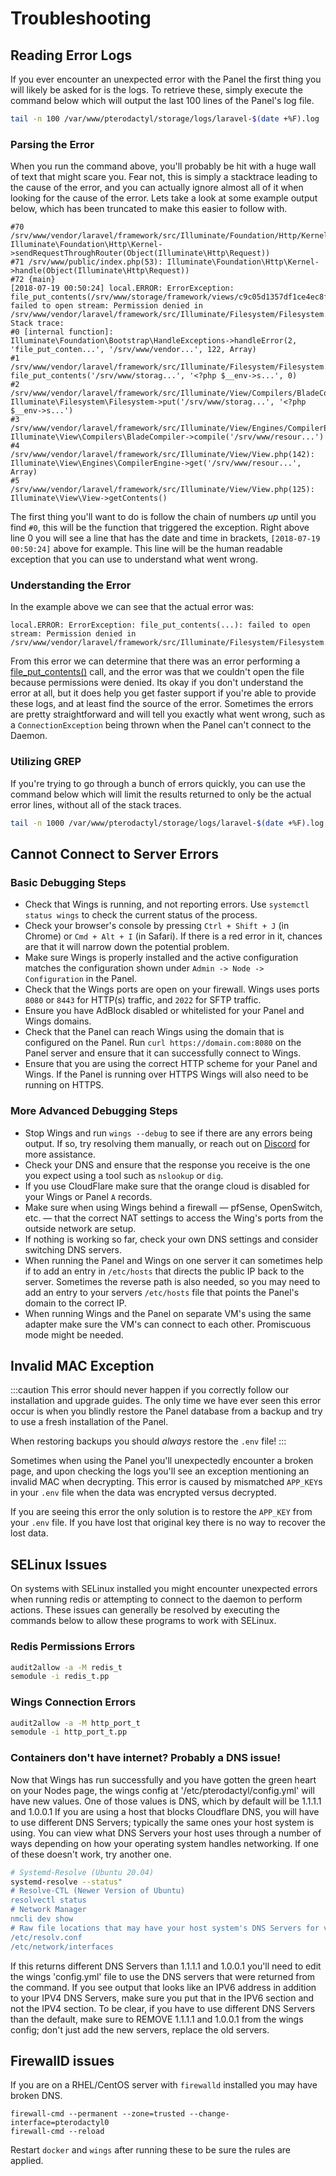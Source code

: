 # Troubleshooting

<TOCInline toc={toc} />

## Reading Error Logs
If you ever encounter an unexpected error with the Panel the first thing you will likely be asked for is the logs.
To retrieve these, simply execute the command below which will output the last 100 lines of the Panel's log file.

``` bash
tail -n 100 /var/www/pterodactyl/storage/logs/laravel-$(date +%F).log
```

### Parsing the Error
When you run the command above, you'll probably be hit with a huge wall of text that might scare you. Fear not,
this is simply a stacktrace leading to the cause of the error, and you can actually ignore almost all of it when
looking for the cause of the error. Lets take a look at some example output below, which has been truncated to
make this easier to follow with.

```
#70 /srv/www/vendor/laravel/framework/src/Illuminate/Foundation/Http/Kernel.php(116): Illuminate\Foundation\Http\Kernel->sendRequestThroughRouter(Object(Illuminate\Http\Request))
#71 /srv/www/public/index.php(53): Illuminate\Foundation\Http\Kernel->handle(Object(Illuminate\Http\Request))
#72 {main}
[2018-07-19 00:50:24] local.ERROR: ErrorException: file_put_contents(/srv/www/storage/framework/views/c9c05d1357df1ce4ec8fc5df78c16c493b0d4f48.php): failed to open stream: Permission denied in /srv/www/vendor/laravel/framework/src/Illuminate/Filesystem/Filesystem.php:122
Stack trace:
#0 [internal function]: Illuminate\Foundation\Bootstrap\HandleExceptions->handleError(2, 'file_put_conten...', '/srv/www/vendor...', 122, Array)
#1 /srv/www/vendor/laravel/framework/src/Illuminate/Filesystem/Filesystem.php(122): file_put_contents('/srv/www/storag...', '<?php $__env->s...', 0)
#2 /srv/www/vendor/laravel/framework/src/Illuminate/View/Compilers/BladeCompiler.php(122): Illuminate\Filesystem\Filesystem->put('/srv/www/storag...', '<?php $__env->s...')
#3 /srv/www/vendor/laravel/framework/src/Illuminate/View/Engines/CompilerEngine.php(51): Illuminate\View\Compilers\BladeCompiler->compile('/srv/www/resour...')
#4 /srv/www/vendor/laravel/framework/src/Illuminate/View/View.php(142): Illuminate\View\Engines\CompilerEngine->get('/srv/www/resour...', Array)
#5 /srv/www/vendor/laravel/framework/src/Illuminate/View/View.php(125): Illuminate\View\View->getContents()
```

The first thing you'll want to do is follow the chain of numbers _up_ until you find `#0`, this will be the function that
triggered the exception. Right above line 0 you will see a line that has the date and time in brackets, `[2018-07-19 00:50:24]`
above for example. This line will be the human readable exception that you can use to understand what went wrong.

### Understanding the Error
In the example above we can see that the actual error was:

```
local.ERROR: ErrorException: file_put_contents(...): failed to open stream: Permission denied in /srv/www/vendor/laravel/framework/src/Illuminate/Filesystem/Filesystem.php:122
```

From this error we can determine that there was an error performing a [file_put_contents()](http://php.net/manual/en/function.file-put-contents.php) call, and the error was
that we couldn't open the file because permissions were denied. Its okay if you don't understand the error at all, but
it does help you get faster support if you're able to provide these logs, and at least find the source of the error.
Sometimes the errors are pretty straightforward and will tell you exactly what went wrong, such as a `ConnectionException`
being thrown when the Panel can't connect to the Daemon.

### Utilizing GREP
If you're trying to go through a bunch of errors quickly, you can use the command below which will limit the results returned to only
be the actual error lines, without all of the stack traces.

``` bash
tail -n 1000 /var/www/pterodactyl/storage/logs/laravel-$(date +%F).log | grep "\[$(date +%Y)"
```

## Cannot Connect to Server Errors
### Basic Debugging Steps
* Check that Wings is running, and not reporting errors. Use `systemctl status wings` to check the current status of
  the process.
* Check your browser's console by pressing `Ctrl + Shift + J` (in Chrome) or `Cmd + Alt + I` (in Safari). If there is
a red error in it, chances are that it will narrow down the potential problem.
* Make sure Wings is properly installed and the active configuration matches the configuration shown under
`Admin -> Node -> Configuration` in the Panel.
* Check that the Wings ports are open on your firewall. Wings uses ports `8080` or `8443` for HTTP(s) traffic,
and `2022` for SFTP traffic.
* Ensure you have AdBlock disabled or whitelisted for your Panel and Wings domains.
* Check that the Panel can reach Wings using the domain that is configured on the Panel. Run `curl
https://domain.com:8080` on the Panel server and ensure that it can successfully connect to Wings.
* Ensure that you are using the correct HTTP scheme for your Panel and Wings. If the Panel is running over HTTPS
  Wings will also need to be running on HTTPS.

### More Advanced Debugging Steps
* Stop Wings and run `wings --debug` to see if there are any errors being output. If so, try resolving them manually,
  or reach out on [Discord](https://discord.gg/pterodactyl) for more assistance.
* Check your DNS and ensure that the response you receive is the one you expect using a tool such as `nslookup` or `dig`.
* If you use CloudFlare make sure that the orange cloud is disabled for your Wings or Panel `A` records.
* Make sure when using Wings behind a firewall — pfSense, OpenSwitch, etc. — that the correct NAT settings to access
the Wing's ports from the outside network are setup.
* If nothing is working so far, check your own DNS settings and consider switching DNS servers.
* When running the Panel and Wings on one server it can sometimes help if to add an entry in `/etc/hosts` that directs
the public IP back to the server. Sometimes the reverse path is also needed, so you may need to add an entry to your
servers `/etc/hosts` file that points the Panel's domain to the correct IP.
* When running Wings and the Panel on separate VM's using the same adapter make sure the VM's can connect to each
other. Promiscuous mode might be needed.

## Invalid MAC Exception
:::caution
This error should never happen if you correctly follow our installation and upgrade guides. The only time we have
ever seen this error occur is when you blindly restore the Panel database from a backup and try to use a fresh
installation of the Panel.

When restoring backups you should _always_ restore the `.env` file!
:::

Sometimes when using the Panel you'll unexpectedly encounter a broken page, and upon checking the logs you'll see
an exception mentioning an invalid MAC when decrypting. This error is caused by mismatched `APP_KEY`s in your `.env` file
when the data was encrypted versus decrypted.

If you are seeing this error the only solution is to restore the `APP_KEY` from your `.env` file. If you have lost that
original key there is no way to recover the lost data.

## SELinux Issues
On systems with SELinux installed you might encounter unexpected errors when running redis or attempting to connect
to the daemon to perform actions. These issues can generally be resolved by executing the commands below to allow
these programs to work with SELinux.
 
### Redis Permissions Errors
``` bash
audit2allow -a -M redis_t
semodule -i redis_t.pp
```

### Wings Connection Errors
``` bash
audit2allow -a -M http_port_t
semodule -i http_port_t.pp
```

### Containers don't have internet? Probably a DNS issue!
Now that Wings has run successfully and you have gotten the green heart on your Nodes page, the wings config at '/etc/pterodactyl/config.yml' will have new values.
One of those values is DNS, which by default will be 1.1.1.1 and 1.0.0.1
If you are using a host that blocks Cloudflare DNS, you will have to use different DNS Servers; typically the same ones your host system is using.
You can view what DNS Servers your host uses through a number of ways depending on how your operating system handles networking. If one of these doesn't work, try another one.
```bash
# Systemd-Resolve (Ubuntu 20.04)
systemd-resolve --status"
# Resolve-CTL (Newer Version of Ubuntu)
resolvectl status
# Network Manager
nmcli dev show
# Raw file locations that may have your host system's DNS Servers for various distributions
/etc/resolv.conf
/etc/network/interfaces
```
If this returns different DNS Servers than 1.1.1.1 and 1.0.0.1 you'll need to edit the wings 'config.yml' file to use the DNS servers that were returned from the command. If you see output that looks like an IPV6 address in addition to your IPV4 DNS Servers, make sure you put that in the IPV6 section and not the IPV4 section. To be clear, if you have to use different DNS Servers than the default, make sure to REMOVE 1.1.1.1 and 1.0.0.1 from the wings config; don't just add the new servers, replace the old servers.

## FirewallD issues
If you are on a RHEL/CentOS server with `firewalld` installed you may have broken DNS.

```
firewall-cmd --permanent --zone=trusted --change-interface=pterodactyl0
firewall-cmd --reload
```

Restart `docker` and `wings` after running these to be sure the rules are applied.